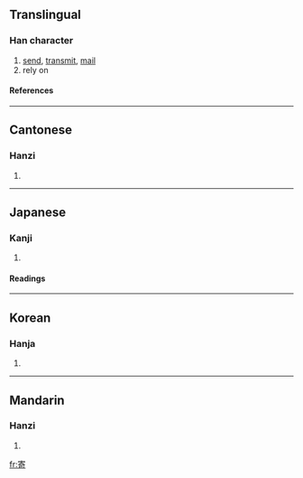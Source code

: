 ==Translingual==
===Han character===
{{Han char|rn=40|rad=宀|as=08|sn=11|four=3062<sub>1</sub>|canj=十大一口 (JKMR)}}
# [[send]], [[transmit]], [[mail]]
# rely on
====References====
{{Han ref|kx=0288.040|dkj=07203|dj=0569.080|hdz=20937.010|uh=5BC4|ud=23492|bh=B148|bd=45384}}
----
==Cantonese==
===Hanzi===
{{yue-hanzi|jyut=|y=gei3}}
# {{defn|Cantonese}}
----
==Japanese==
===Kanji===
{{ja-kanji|grade=5|rs=宀08}}
# {{defn|Japanese}} 
====Readings====
{{ja-readings|on=[[き]] (ki)|kun=[[よる]] (yoru), [[よせる]] (yoseru), [[よせ]] (yose)}}
----
==Korean==
===Hanja===
{{ko-hanja|hangeul=기|rv=gi|mr=ki}}
# {{defn|Korean}}
----
==Mandarin==
===Hanzi===
{{cmn-hanzi|pin=[[jì]] (ji4)|wg=chi<sup>4</sup>}}
# {{defn|Mandarin}}

[[fr:寄]]